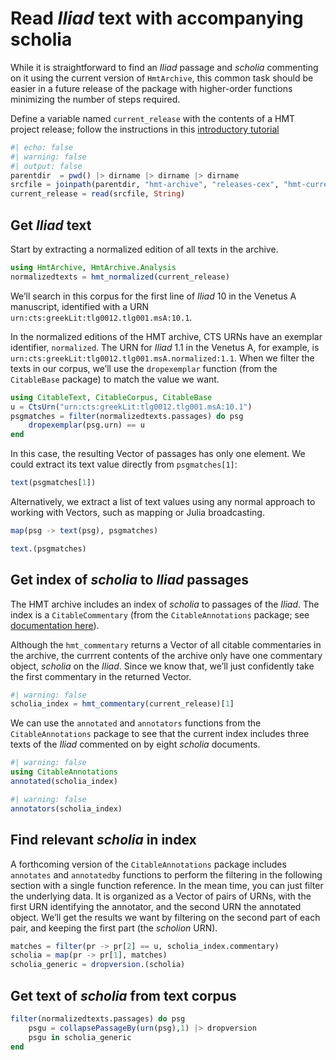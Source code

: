 # Read *Iliad* text with accompanying scholia

::: {.callout-note title="This should be easier"}
While it is straightforward to find an *Iliad* passage and *scholia* commenting on it using the current version of `HmtArchive`, this common task should be easier in a future release of the package with higher-order functions minimizing the number of steps required.
:::


::: {.callout-tip title="Follow along"}
Define a variable named `current_release` with the contents of a HMT project release; follow the instructions in this [introductory tutorial](../tutorials/analyze.qmd)
:::


```julia
#| echo: false
#| warning: false
#| output: false
parentdir  = pwd() |> dirname |> dirname |> dirname
srcfile = joinpath(parentdir, "hmt-archive", "releases-cex", "hmt-current.cex")
current_release = read(srcfile, String)
```


## Get *Iliad* text

Start by extracting a normalized edition of all texts in the archive.

```julia
using HmtArchive, HmtArchive.Analysis
normalizedtexts = hmt_normalized(current_release)
```

We'll search in this corpus for the first line of *Iliad* 10 in the Venetus A manuscript, identified with a URN `urn:cts:greekLit:tlg0012.tlg001.msA:10.1`.

In the normalized editions of the HMT archive, CTS URNs have an exemplar identifier, `normalized`. The URN for *Iliad* 1.1 in the Venetus A, for example, is `urn:cts:greekLit:tlg0012.tlg001.msA.normalized:1.1`.  When we filter the texts in our corpus, we'll use the `dropexemplar` function (from the `CitableBase` package) to match the value we want.

```julia
using CitableText, CitableCorpus, CitableBase
u = CtsUrn("urn:cts:greekLit:tlg0012.tlg001.msA:10.1")
psgmatches = filter(normalizedtexts.passages) do psg
    dropexemplar(psg.urn) == u
end
```

In this case, the resulting Vector of passages has only one element. We could extract its text value directly from `psgmatches[1]`:

```julia
text(psgmatches[1])
```

Alternatively, we extract a list of text values using any normal approach to working with Vectors, such as mapping or Julia broadcasting.


```julia
map(psg -> text(psg), psgmatches)
```

```julia
text.(psgmatches)
```

## Get index of *scholia* to *Iliad* passages

The HMT archive includes an index of *scholia* to passages of the *Iliad*. The index is a `CitableCommentary` (from the `CitableAnnotations` package; see [documentation here](https://neelsmith.quarto.pub/citableannotations/)).


Although the `hmt_commentary` returns a Vector of all citable commentaries in the archive, the currrent contents of the archive only have one commentary object, *scholia* on the *Iliad*. Since we know that, we'll just confidently take the first commentary in the returned Vector.

```julia
#| warning: false
scholia_index = hmt_commentary(current_release)[1]
```

We can use the  `annotated` and `annotators` functions from the `CitableAnnotations` package to see that the current index includes three texts of the *Iliad* commented on by eight *scholia* documents.

```julia
#| warning: false
using CitableAnnotations
annotated(scholia_index)
```

```julia
#| warning: false
annotators(scholia_index)
```


## Find relevant *scholia* in index



A forthcoming version of the `CitableAnnotations` package includes `annotates` and `annotatedby` functions to perform the filtering in the following section with a single function reference. In the mean time, you can just filter the underlying data. It is organized as a Vector of pairs of URNs, with the first URN identifying the annotator, and the second URN the annotated object. We'll get the results we want by filtering on the second part of each pair, and keeping the first part (the *scholion* URN).

```julia
matches = filter(pr -> pr[2] == u, scholia_index.commentary) 
scholia = map(pr -> pr[1], matches)
scholia_generic = dropversion.(scholia)
```


## Get text of *scholia* from text corpus


```julia
filter(normalizedtexts.passages) do psg
    psgu = collapsePassageBy(urn(psg),1) |> dropversion
    psgu in scholia_generic
end
```
